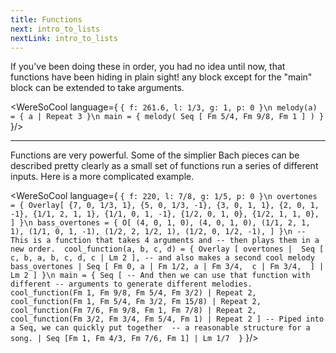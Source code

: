 ```yaml
---
title: Functions
next: intro_to_lists
nextLink: intro_to_lists
---
```


If you've been doing these in order, you had no idea until
now, that functions have been hiding in plain sight!
any block except for the "main" block can be extended to 
take arguments. 

<WereSoCool language={
`{ f: 261.6, l: 1/3, g: 1, p: 0 }\n
melody(a) = {
  a | Repeat 3
}\n
main = {
  melody(
    Seq [
      Fm 5/4, Fm 9/8, Fm 1
    ]
  )
}`
}/>

---

Functions are very powerful. Some of the simplier Bach pieces can be described pretty clearly as a small set of functions run 
a series of different inputs. Here is a more complicated example.


<WereSoCool language={
`{ f: 220, l: 7/8, g: 1/5, p: 0 }\n
overtones = {
  Overlay[
      {7, 0, 1/3, 1},
      {5, 0, 1/3, -1},
      {3, 0, 1, 1},
      {2, 0, 1, -1},
      {1/1, 2, 1, 1},
      {1/1, 0, 1, -1},
      {1/2, 0, 1, 0},
      {1/2, 1, 1, 0},
  ]
}\n
bass_overtones = {
  O[
    (4, 0, 1, 0),
    (4, 0, 1, 0),
    (1/1, 2, 1, 1),
    (1/1, 0, 1, -1),
    (1/2, 2, 1/2, 1),
    (1/2, 0, 1/2, -1),
  ]
}\n
-- This is a function that takes 4 arguments and
-- then plays them in a new order. 
cool_function(a, b, c, d) = {
  Overlay [
    overtones | 
    Seq [
      c, b, a, b, c, d, c | Lm 2
    ],
    -- and also makes a second cool melody
    bass_overtones
    | Seq [
      Fm 0,
      a | Fm 1/2,
      a | Fm 3/4, 
      c | Fm 3/4, 
    ] | Lm 2
  ]
}\n
main = {
  Seq [
    -- And then we can use that function with different
    -- arguments to generate different melodies. 
    cool_function(Fm 1, Fm 9/8, Fm 5/4, Fm 3/2) | Repeat 2, 
    cool_function(Fm 1, Fm 5/4, Fm 3/2, Fm 15/8) | Repeat 2,
    cool_function(Fm 7/6, Fm 9/8, Fm 1, Fm 7/8) | Repeat 2,
    cool_function(Fm 3/2, Fm 3/4, Fm 5/4, Fm 1) | Repeat 2
  ]
  -- Piped into a Seq, we can quickly put together 
  -- a reasonable structure for a song.
  | Seq [Fm 1, Fm 4/3, Fm 7/6, Fm 1]
  | Lm 1/7 
}`
}/>


